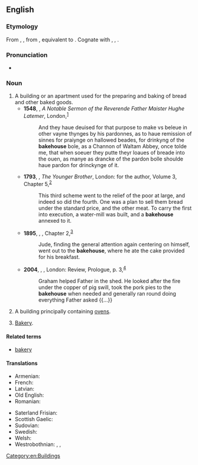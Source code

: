==English==

===Etymology===
From {{etyl|enm|en}} {{m|enm|bakhous}}, {{m|enm|bachous}}, from {{etyl|ang|en}} {{m|ang|bæchūs||bakery, bakehouse}}, equivalent to {{compound|bake|house|lang=en}}. Cognate with {{cog|sco|bake-hous||bakehouse, bakery}}, {{cog|stq|Bakhuus||bakehouse}}, {{cog|nds|backhus||bakehouse}}.

===Pronunciation===
* {{IPA|/ˈbeɪkhaʊs/|lang=en}}

===Noun===
{{en-noun}}

# A building or an apartment used for the preparing and baking of bread and other baked goods.
#* '''1548''', {{w|Hugh Latimer}}, ''A Notable Sermon of the Reverende Father Maister Hughe Latemer'', London,<sup>[http://name.umdl.umich.edu/A68325.0001.001]</sup>
#*: And they haue deuised for that purpose to make vs beleue in other vayne thynges by his pardonnes, as to haue remission of sinnes for praiynge on hallowed beades, for drinkyng of the '''bakehouse''' bole, as a Channon of Waltam Abbey, once tolde me, that when soeuer they putte theyr loaues of breade into the ouen, as manye as drancke of the pardon bolle shoulde haue pardon for drinckynge of it.
#* '''1793''', {{w|Charles Dibdin}}, ''The Younger Brother'', London: for the author, Volume 3, Chapter 5,<sup>[http://name.umdl.umich.edu/004892630.0001.003]</sup>
#*: This third scheme went to the relief of the poor at large, and indeed so did the fourth. One was a plan to sell them bread under the standard price, and the other meat. To carry the first into execution, a water-mill was built, and a '''bakehouse''' annexed to it.
#* '''1895''', {{w|Thomas Hardy}}, ''{{w|Jude the Obscure}}'', Chapter 2,<sup>[http://www.gutenberg.org/files/153/153-h/153-h.htm]</sup>
#*: Jude, finding the general attention again centering on himself, went out to the '''bakehouse''', where he ate the cake provided for his breakfast.
#* '''2004''', {{w|Andrea Levy}}, ''{{w|Small Island (novel)|Small Island}}'', London: Review, Prologue, p. 3,<sup>[https://archive.org/details/smallisland00levy]</sup>
#*: Graham helped Father in the shed. He looked after the fire under the copper of pig swill, took the pork pies to the '''bakehouse''' when needed and generally ran round doing everything Father asked {{...}}
# A building principally containing [[ovens]].
# {{lb|en|UK|_|dialectal}} [[bakery|Bakery]].

====Related terms====
* [[bakery]]

====Translations====
{{trans-top|bakehouse}}
* Armenian: {{t+|hy|փուռ}}
* French: {{t+|fr|fournil|m}}
* Latvian: {{t|lv|ceptuve|f}}
* Old English: {{t|ang|bæchūs|n}}
* Romanian: {{t+|ro|brutărie|f}}
{{trans-mid}}
* Saterland Frisian: {{t|stq|Bakhuus|m}}
* Scottish Gaelic: {{t|gd|taigh-fuine|m}}
* Sudovian: {{t|xsv|vumpnade|f}}
* Swedish: {{t|sv|bagarstuga|c}}
* Welsh: {{t+|cy|popty|m}}
* Westrobothnian: {{t|gmq-bot|bȯckästugu|f}}, {{t|gmq-bot|brustuu|f}}, {{t|gmq-bot|bröjstu´|f}}
{{trans-bottom}}

[[Category:en:Buildings]]